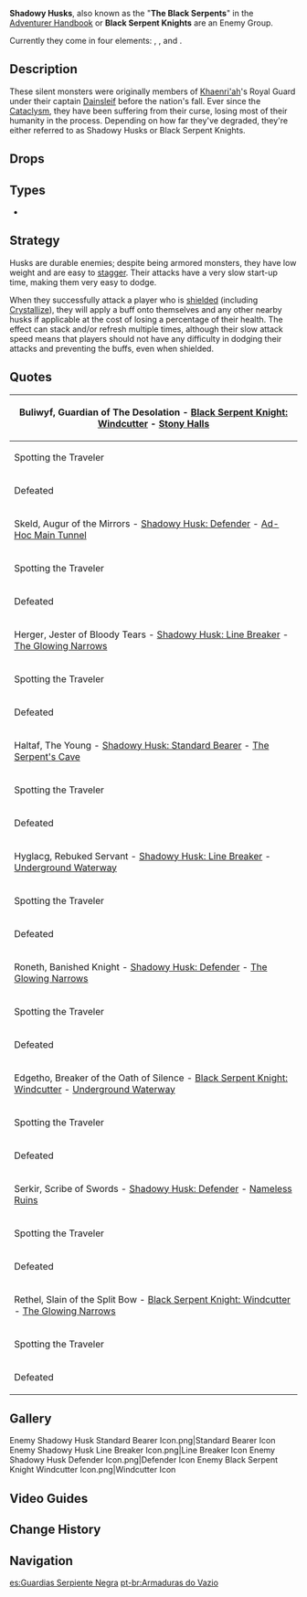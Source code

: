 {{Terminology Infobox
|title        = 
|image        = <gallery>
Enemy Shadowy Husk Standard Bearer.png|Standard Bearer
Enemy Shadowy Husk Line Breaker.png|Line Breaker
Enemy Shadowy Husk Defender.png|Defender
Enemy Black Serpent Knight Windcutter.png|Windcutter
</gallery>
|type         = Enemy Groups
|type2        = The Abyss
}}
{{Description|Once upon a time, these were knights of the realm and carriers of significant status. The long years and a curse seems to have robbed them of their reason and memory. Now, all that remains within that armor is the will to "fight for something, someone, and some matter."<br />Depending on how much wear and tear they have undergone, they are by turns known as "Shadowy Husks" or "Black Serpent Knights."}}
'''Shadowy Husks''', also known as the "'''The Black Serpents'''" in the [[Adventurer Handbook]] or '''Black Serpent Knights''' are an Enemy Group.

Currently they come in four elements: {{Pyro}}, {{Hydro}}, {{Cryo}} and {{Anemo}}.

==Description==
These silent monsters were originally members of [[Khaenri'ah]]'s Royal Guard under their captain [[Dainsleif]] before the nation's fall. Ever since the [[Cataclysm]], they have been suffering from their curse, losing most of their humanity in the process. Depending on how far they've degraded, they're either referred to as Shadowy Husks or Black Serpent Knights.

==Drops==
{{Drops|Shadowy Husks}}

==Types==
*{{Enemy List|Shadowy Husk: Standard Bearer;Shadowy Husk: Line Breaker;Shadowy Husk: Defender;Black Serpent Knight: Windcutter|x=0}}

==Strategy==
Husks are durable enemies; despite being armored monsters, they have low weight and are easy to [[Interruption Resistance|stagger]]. Their attacks have a very slow start-up time, making them very easy to dodge.

When they successfully attack a player who is [[shield]]ed (including [[Crystallize]]), they will apply a buff onto themselves and any other nearby husks if applicable at the cost of losing a percentage of their health. The effect can stack and/or refresh multiple times, although their slow attack speed means that players should not have any difficulty in dodging their attacks and preventing the buffs, even when shielded.

==Quotes==
{|class="wikitable"
! colspan=2 | Buliwyf, Guardian of The Desolation - [[Black Serpent Knight: Windcutter]] - [[Stony Halls]]
|-
! Spotting the Traveler
| Craven trespassers... the majestic one's dark curse... is inescapable...
|-
! Defeated
| ...In death... there is awakening...
|-
! colspan=2 | Skeld, Augur of the Mirrors - [[Shadowy Husk: Defender]] - [[Ad-Hoc Main Tunnel]]
|-
! Spotting the Traveler
| Enter not, outlander... Do not disturb the sleeping stone from the heavens...
|-
! Defeated
| ...You... do not belong here...
|-
! colspan=2 | Herger, Jester of Bloody Tears - [[Shadowy Husk: Line Breaker]] - [[The Glowing Narrows]]
|-
! Spotting the Traveler
| Depart! Depart...! The shadow of the omnipresent struggle is not something you can bear!
|-
! Defeated
| ...The echoes of the end... will never... subside...
|-
! colspan=2 | Haltaf, The Young - [[Shadowy Husk: Standard Bearer]] - [[The Serpent's Cave]]
|-
! Spotting the Traveler
| ...O guest from the false land, it is time to face the truth...!
|-
! Defeated
| ...Truth voided, justice inverted... O partisan heavens...
|-
! colspan=2 | Hyglacg, Rebuked Servant - [[Shadowy Husk: Line Breaker]] - [[Underground Waterway]]
|-
! Spotting the Traveler
| ...Even the ominous thing that came down from the heavens shall be ours to use...
|-
! Defeated
| ...Shatter... Shatter... this chaotic illusion... our resurgence... shall not be barred...
|-
! colspan=2 | Roneth, Banished Knight - [[Shadowy Husk: Defender]] - [[The Glowing Narrows]]
|-
! Spotting the Traveler
| ...Who art thou to stop us... We shall cleanse the tainted things from the skies... with sacred blood...!
|-
! Defeated
| ...The heaven's judgment... the needle of retribution... Never... forget...
|-
! colspan=2 | Edgetho, Breaker of the Oath of Silence - [[Black Serpent Knight: Windcutter]] - [[Underground Waterway]]
|-
! Spotting the Traveler
| ...Companion of that tyrant, "fate," the traveler known as "calamity"...
|-
! Defeated
| ...No one remembers... that which has passed away...
|-
! colspan=2 | Serkir, Scribe of Swords - [[Shadowy Husk: Defender]] - [[Nameless Ruins]]
|-
! Spotting the Traveler
| ...Envoy of the heavens, allow me to greet you — with a vengeance!
|-
! Defeated
| ...A hollow victory over despair... is the greatest dejection of all...
|-
! colspan=2 | Rethel, Slain of the Split Bow - [[Black Serpent Knight: Windcutter]] - [[The Glowing Narrows]]
|-
! Spotting the Traveler
| Why do you tarry in this place, Traveler? ...There is only death here, only memorials to injustice...
|-
! Defeated
| ...Void emptiness... everything is... void...
|}

==Gallery==
<gallery hideaddbutton="true" captionalign="center">
Enemy Shadowy Husk Standard Bearer Icon.png|Standard Bearer Icon
Enemy Shadowy Husk Line Breaker Icon.png|Line Breaker Icon
Enemy Shadowy Husk Defender Icon.png|Defender Icon
Enemy Black Serpent Knight Windcutter Icon.png|Windcutter Icon
</gallery>

==Video Guides==
{{EVT
|video1   = https://youtu.be/eVZGA_ytoks
|caption1 = 12 Shadowy Husks
}}

==Change History==
{{Change History|2.5}}

==Navigation==
{{Enemy Navbox|Elite}}
[[es:Guardias Serpiente Negra]]
[[pt-br:Armaduras do Vazio]]
